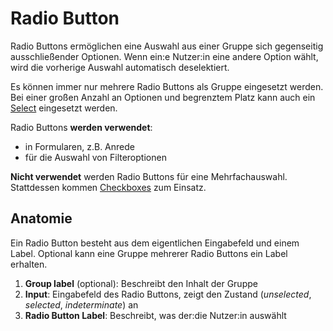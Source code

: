 
# Radio Button

Radio Buttons ermöglichen eine Auswahl aus einer Gruppe sich gegenseitig ausschließender Optionen. Wenn ein:e Nutzer:in eine andere Option wählt, wird die vorherige Auswahl automatisch deselektiert.

Es können immer nur mehrere Radio Buttons als Gruppe eingesetzt werden. Bei einer großen Anzahl an Optionen und begrenztem Platz kann auch ein [Select](?path=/docs/components-input-select) eingesetzt werden.

Radio Buttons **werden verwendet**:

- in Formularen, z.B. Anrede
- für die Auswahl von Filteroptionen

**Nicht verwendet** werden Radio Buttons für eine Mehrfachauswahl. Stattdessen kommen [Checkboxes](?path=/docs/components-input-checkbox) zum Einsatz.

<Canvas>
  <Story id="components-input-radio--default" />
</Canvas>

## Anatomie

Ein Radio Button besteht aus dem eigentlichen Eingabefeld und einem Label. Optional kann eine Gruppe mehrerer Radio Buttons ein Label erhalten.

<!-- Optional: schematische Darstellung -->

1. **Group label** (optional): Beschreibt den Inhalt der Gruppe
2. **Input**: Eingabefeld des Radio Buttons, zeigt den Zustand (_unselected_, _selected_, _indeterminate_) an
3. **Radio Button Label**: Beschreibt, was der:die Nutzer:in auswählt

<!--
## Platzierung

Hier kann beschrieben werden, wie ein Radio Button in verschiedenen Kontexten platziert wird.
-->

<!--
## Inhalt

Hier können Regeln für die Inhalte von Radio Buttons definiert werden, z.B. Wording von Labels.
-->
